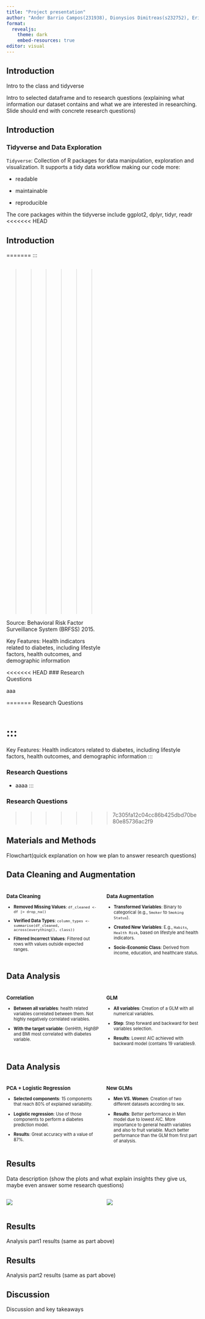 ```yaml
---
title: "Project presentation"
author: "Ander Barrio Campos(231938), Dionysios Dimitreas(s232752), Erikas Mikužis(s223164), Valeria Tedeschi(s231945), Angeliki Vliora(233059)"
format:
  revealjs:
    theme: dark
    embed-resources: true
editor: visual
---
```


## Introduction

Intro to the class and tidyverse

Intro to selected dataframe and to research questions (explaining what information our dataset contains and what we are interested in researching. Slide should end with concrete research questions)

## Introduction

### Tidyverse and Data Exploration

`Tidyverse`: Collection of R packages for data manipulation, exploration and visualization. It supports a tidy data workflow making our code more:

-   readable

-   maintainable

-   reproducible

The core packages within the tidyverse include ggplot2, dplyr, tidyr, readr
<<<<<<< HEAD

## Introduction

=======
:::

::: {.column width="50%" size="0.5em"}
>>>>>>> 7c305fa12c04cc86b425dbd70be80e85736ac2f9
### Our Dataset

Source: Behavioral Risk Factor Surveillance System (BRFSS) 2015.

Key Features: Health indicators related to diabetes, including lifestyle factors, health outcomes, and demographic information\


<<<<<<< HEAD
### Research Questions 

aaa

=======
Research Questions\

</div>
:::

# :::

Key Features: Health indicators related to diabetes, including lifestyle factors, health outcomes, and demographic information :::

### Research Questions

-   aaaa :::

### Research Questions
>>>>>>> 7c305fa12c04cc86b425dbd70be80e85736ac2f9

## Materials and Methods

Flowchart(quick explanation on how we plan to answer research questions)

## Data Cleaning and Augmentation

<style>
.small-font {
  font-size: 0.8em;
}
</style>

:::: columns
::: {.column width="50%" .small-font}
### Data Cleaning

-   **Removed Missing Values**: `df_cleaned <- df |> drop_na()`

-   **Verified Data Types**: `column_types <- summarise(df_cleaned, across(everything(), class))`

-   **Filtered Incorrect Values**: Filtered out rows with values outside expected ranges.
:::

::: {.column width="50%" .small-font}
### Data Augmentation

-   **Transformed Variables**: Binary to categorical (e.g., `Smoker` to `Smoking Status`).

-   **Created New Variables**: E.g., `Habits`, `Health Risk`, based on lifestyle and health indicators.

-   **Socio-Economic Class**: Derived from income, education, and healthcare status.


:::
::::

## Data Analysis

<div style="display: flex; font-size: 0.8em;">

::: {style="flex: 1; padding-right: 10px;"}
### Correlation

-   **Between all variables**: health related variables correlated between them. Not highly negatively correlated variables.

-   **With the target variable**: GenHlth, HighBP and BMI most correlated with diabetes variable.

    </div>

    <div style="flex: 1; padding-left: 10px;">

### GLM

-   **All variables**: Creation of a GLM with all numerical variables.

-   **Step**: Step forward and backward for best variables selection.

-   **Results**: Lowest AIC achieved with backward model (contains 19 variables9.

    </div>
:::

## Data Analysis

<div style="display: flex; font-size: 0.8em;">

::: {style="flex: 1; padding-right: 10px;"}
### PCA + Logistic Regression

-   **Selected components**: 15 components that reach 80% of explained variability.

-   **Logistic regression**: Use of those components to perform a diabetes prediction model.

-   **Results**: Great accuracy with a value of 87%.

    </div>

    <div style="flex: 1; padding-left: 10px;">

### New GLMs

-   **Men VS. Women**: Creation of two different datasets according to sex.

-   **Results**: Better performance in Men model due to lowest AIC. More importance to general health variables and also to fruit variable. Much better performance than the GLM from first part of analysis.

    </div>
:::

## Results

Data description (show the plots and what explain insights they give us, maybe even answer some research questions)

::: columns
::: {.column width="50%"}
![](images/04_key_plot_1.png){.column style="color: original"}
:::

::: {.column width="50%"}
![](images/04_key_plot_2.png){.column}
:::
:::

## Results

Analysis part1 results (same as part above)

## Results

Analysis part2 results (same as part above)

## Discussion

Discussion and key takeaways

